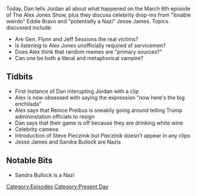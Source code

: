 {{DEFAULTSORT:
    #_EPISODE_0020:March 6 & Celebrity Cameos
}}{{Episode
    | title           = March 6 & Celebrity Cameos
    | caption         = Listen to this episode on [https://knowledgefight.libsyn.com/knowledge-fight-march-6-celebrity-cameos Libsyn] [https://open.spotify.com/episode/1RfXBgaRHoK3imAmQJOPC4 Spotify], Read the [[Transcript/20: March 6 & Celebrity Cameos|Unofficial Transcript]]
    | episodeNumber   = 20
    | length          = 02:16:19
    | airDate         = March 13, 2017
    | coverageDate    = March 6, 2017
    | episodeType     = [[:Category:Present Day|Present Day]]
    | appearance      = [[Reince Priebus]], [[Jeff Sessions]], [[Matt Drudge]], [[Eddie Bravo]], [[Jesse James]], [[Sandra Bullock]], [[Steve Pieczenik]]
    | beverage        = white wine
    | oocDrop         = Now here's the big enchilada
    | previousEpisode = [[19: March 3, 2017]]
    | nextEpisode     = [[21: March 9, 2017]]
}}

{{Stub}}

Today, Dan tells Jordan all about what happened on the March 6th episode of The Alex Jones Show, plus they discuss celebrity drop-ins from "lovable weirdo" Eddie Bravo and "potentially a Nazi" Jesse James.  Topics discussed include:

*Are Gen. Flynn and Jeff Sessions the real victims?
*Is listening to Alex Jones unofficially required of servicemen?
*Does Alex think that random memes are "primary sources?"
*Can one be both a literal and metaphorical vampire?

==Tidbits==

*First instance of Dan interupting Jordan with a clip
*Alex is now obsessed with saying the expression "now here's the big enchilada"
*Alex says that Reince Preibus is sneakily going around telling Trump admininstation officials to resign
*Dan says that their game is off because they are drinking white wine
*Celebrity cameos
*Introduction of Steve Pieczinik but Pieczinik doesn't appear in any clips
*Jesse James and Sandra Bullock are Nazis

==Notable Bits==

*Sandra Bullock is a Nazi

[[Category:Episodes]]
[[Category:Present Day]]
